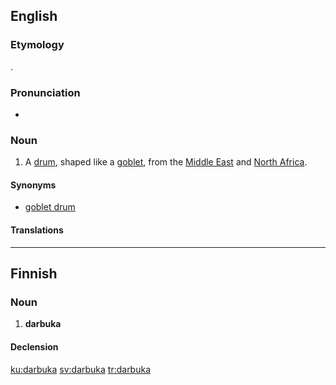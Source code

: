 ==English==
{{wikipedia}}
===Etymology===
{{etyl|ar|en}}.

===Pronunciation===
* {{a|UK}} {{IPA|/ˌdɑː(ɹ)ˈbuːkə/|lang=en}}

===Noun===
{{en-noun}}

# {{context|musical instruments|lang=en}} A [[drum]], shaped like a [[goblet]], from the [[Middle East]] and [[North Africa]].

====Synonyms====
* [[goblet drum]]

====Translations====
{{trans-see|goblet drum}}

----

==Finnish==

===Noun===
{{fi-noun}}

# '''darbuka'''

====Declension====
{{fi-decl-kulkija|darbuk|a}}

[[ku:darbuka]]
[[sv:darbuka]]
[[tr:darbuka]]